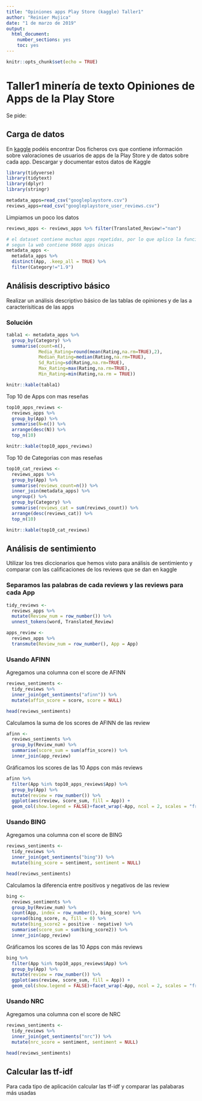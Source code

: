 ```yaml
---
title: "Opiniones apps Play Store (kaggle) Taller1"
author: "Reinier Mujica"
date: "1 de marzo de 2019"
output: 
  html_document: 
    number_sections: yes
    toc: yes
---
```


```r
knitr::opts_chunk$set(echo = TRUE)
```
# Taller1 minería de texto Opiniones de Apps de la Play Store

Se pide:

## Carga de datos
En [kaggle](https://www.kaggle.com/lava18/google-play-store-apps) podéis encontrar Dos ficheros cvs que contiene información sobre valoraciones de usuarios de apps de la Play Store y de datos sobre cada app. Descargar y documentar  estos datos de Kaggle


```r
library(tidyverse)
library(tidytext)
library(dplyr)
library(stringr)

```


```r
metadata_apps=read_csv("googleplaystore.csv")
reviews_apps=read_csv("googleplaystore_user_reviews.csv")
```

Limpiamos un poco los datos

```r
reviews_apps <- reviews_apps %>% filter(Translated_Review!="nan")

# el dataset contiene muchas apps repetidas, por lo que aplico la función distinc,
# segun la web contiene 9660 apps únicas
metadata_apps <-
  metadata_apps %>%
  distinct(App, .keep_all = TRUE) %>%
  filter(Category!="1.9")
```

## Análisis descriptivo básico

Realizar un análisis descriptivo básico de las tablas de opiniones y de las a caracterísiticas de las apps

### Solución

```r
tabla1 <- metadata_apps %>% 
  group_by(Category) %>% 
  summarise(count=n(),
            Media_Rating=round(mean(Rating,na.rm=TRUE),2),
            Median_Rating=median(Rating,na.rm=TRUE),
            Sd_Rating=sd(Rating,na.rm=TRUE),
            Max_Rating=max(Rating,na.rm=TRUE),
            Min_Rating=min(Rating,na.rm = TRUE))

```

```r
knitr::kable(tabla1)
```


Top 10 de Apps con mas reseñas

```r
top10_apps_reviews <- 
  reviews_apps %>% 
  group_by(App) %>% 
  summarise(N=n()) %>% 
  arrange(desc(N)) %>% 
  top_n(10)

knitr::kable(top10_apps_reviews)
```

Top 10 de Categorias con mas reseñas

```r
top10_cat_reviews <- 
  reviews_apps %>% 
  group_by(App) %>% 
  summarise(reviews_count=n()) %>%
  inner_join(metadata_apps) %>% 
  ungroup() %>%
  group_by(Category) %>% 
  summarise(reviews_cat = sum(reviews_count)) %>%
  arrange(desc(reviews_cat)) %>% 
  top_n(10)

knitr::kable(top10_cat_reviews)

```

##  Análisis de sentimiento
Utilizar los tres  diccionarios que hemos visto para análisis de sentimiento  y comparar con las calificaciones de los reviews que se dan en kaggle

### Separamos las palabras de cada reviews y las reviews para cada App
```r
tidy_reviews <- 
  reviews_apps %>%
  mutate(Review_num = row_number()) %>% 
  unnest_tokens(word, Translated_Review)

apps_review <- 
  reviews_apps %>% 
  transmute(Review_num = row_number(), App = App)
```

### Usando AFINN

Agregamos una columna con el score de AFINN
```r

reviews_sentiments <- 
  tidy_reviews %>% 
  inner_join(get_sentiments("afinn")) %>% 
  mutate(affin_score = score, score = NULL)

head(reviews_sentiments)
```


Calculamos la suma de los scores de AFINN de las review 
```r

afinn <- 
  reviews_sentiments %>% 
  group_by(Review_num) %>% 
  summarise(score_sum = sum(affin_score)) %>% 
  inner_join(app_review)

```


Gráficamos los scores de las  10 Apps con más reviews

```r
afinn %>% 
  filter(App %in% top10_apps_reviews$App) %>% 
  group_by(App) %>% 
  mutate(review = row_number()) %>%
  ggplot(aes(review, score_sum, fill = App)) +
  geom_col(show.legend = FALSE)+facet_wrap(~App, ncol = 2, scales = "free_y")
```

### Usando BING

Agregamos una columna con el score de BING
```r

reviews_sentiments <- 
  tidy_reviews %>% 
  inner_join(get_sentiments("bing")) %>% 
  mutate(bing_score = sentiment, sentiment = NULL)

head(reviews_sentiments)
```


Calculamos la diferencia entre positivos y negativos de las review 
```r

bing <-
  reviews_sentiments %>% 
  group_by(Review_num) %>% 
  count(App, index = row_number(), bing_score) %>%
  spread(bing_score, n, fill = 0) %>%
  mutate(bing_score2 = positive - negative) %>%
  summarise(score_sum = sum(bing_score2)) %>%
  inner_join(app_review)

```



Gráficamos los scores de las  10 Apps con más reviews

```r
bing %>% 
  filter(App %in% top10_apps_reviews$App) %>% 
  group_by(App) %>% 
  mutate(review = row_number()) %>%
  ggplot(aes(review, score_sum, fill = App)) +
  geom_col(show.legend = FALSE)+facet_wrap(~App, ncol = 2, scales = "free_y")
```


### Usando NRC

Agregamos una columna con el score de NRC
```r

reviews_sentiments <- 
  tidy_reviews %>% 
  inner_join(get_sentiments("nrc")) %>% 
  mutate(nrc_score = sentiment, sentiment = NULL)

head(reviews_sentiments)
```




## Calcular las  tf-idf 
Para cada tipo de aplicación calcular las  tf-idf y comparar las palabaras más usadas

